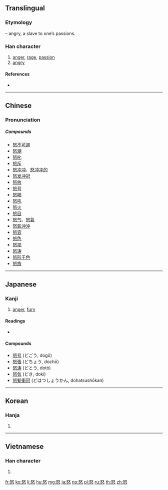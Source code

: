 ==Translingual==

===Etymology===
{{Han compound|心|t1=heart|奴|t2=slave|ls=psc|c1=s|c2=p}} – angry, a slave to one’s passions.

===Han character===
{{Han char|rn=61|rad=心|as=05|sn=9|four=47334|canj=VEP|ids=⿱奴心}}

# [[anger]], [[rage]], [[passion]]
# [[angry]]

====References====
* {{Han ref|kx=0380.080|dkj=10439|dj=0708.080|hdz=42282.030|uh=6012|ud=24594|bh=ABE3|bd=44003}}

----

==Chinese==
{{zh-forms}}

===Pronunciation===
{{zh-pron
|m=nù
|c=nou6
|mc=y
|oc=y
|ma=Zh-nù.ogg
|cat=n,a
}}

=====Compounds=====
* [[怒不可遏]]
* [[怒潮]]
* [[怒叱]]
* [[怒斥]]
* [[怒冲冲]]、[[怒冲冲的]]
* [[怒发冲冠]]
* [[怒放]]
* [[怒号]]
* [[怒喝]]
* [[怒吼]]
* [[怒火]]
* [[怒目]]
* [[怒气]]、[[怒氣]]
* [[怒氣沖沖]]
* [[怒容]]
* [[怒色]]
* [[怒视]]
* [[怒涛]]
* [[怒形于色]]
* [[怒族]]

----

==Japanese==

===Kanji===
{{ja-kanji|grade=c|rs=心05}}

# [[anger]], [[fury]]

====Readings====
* {{ja-readings|goon=[[ぬ]] (nu) {{non-joyo-reading}}|kanon=[[ど]] (do)|kun=[[いかる]] (ikaru), [[おこる]] (okoru)}}

====Compounds====
* [[怒号]] (どごう, dogō)
* [[怒張]] (どちょう, dochō)
* [[怒涛]] (どとう, dotō)
* [[怒気]] (どき, doki)
* [[怒髪衝冠]] (どはつしょうかん, dohatsushōkan)

----

==Korean==

===Hanja===
{{ko-hanja|hangeul=노|eumhun=|rv=no|mr=no|y=no}}

# {{defn|lang=ko|sort=心05}}

----

==Vietnamese==

===Han character===
{{vi-hantu|nộ|rs=心05}}

# {{defn|lang=vi|sort=心05}}

[[fr:怒]]
[[ko:怒]]
[[li:怒]]
[[hu:怒]]
[[mg:怒]]
[[ja:怒]]
[[no:怒]]
[[pl:怒]]
[[ru:怒]]
[[th:怒]]
[[zh:怒]]